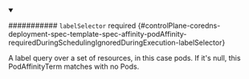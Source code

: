 


<details className="config-field" data-expandable="true" open>
<summary>

########### `labelSelector` <span className="config-field-required" data-required="false">required</span> <span className="config-field-type"></span> <span className="config-field-default"></span> <span className="config-field-enum"></span> {#controlPlane-coredns-deployment-spec-template-spec-affinity-podAffinity-requiredDuringSchedulingIgnoredDuringExecution-labelSelector}

A label query over a set of resources, in this case pods.
If it's null, this PodAffinityTerm matches with no Pods.

</summary>

<PartialLabelselectorreference />


</details>
